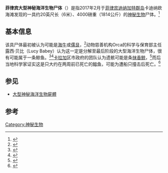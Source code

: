 '''菲律宾大型神秘海洋生物尸体'''（{{lang-en|'''Philippine Globster'''}}）是指2017年2月于[[菲律宾|菲律宾]][[迪纳加特群岛|迪纳加特群岛]]卡迪纳欧海滩发现的一具约20英尺长（6米）、4000磅重（1814公斤）的[[神秘生物列表|神秘生物]]尸体。<ref>{{Cite web|title=地震过后 菲律宾沙滩现神秘长毛“怪物”|url=http://mt.sohu.com/20170224/n481617751.shtml|accessdate=22019-12-18|date=2017-02-24|publisher=搜狐|archive-date=2017-04-04|archive-url=https://web.archive.org/web/20170404215625/http://mt.sohu.com/20170224/n481617751.shtml|dead-url=no}}</ref>

== 基本信息 ==
该具尸体最初被认为可能是[[海牛目|海牛]]或[[儒艮|儒艮]]，<ref>{{Cite web|title=菲律賓海灘上的神秘毛怪|url=https://www.natgeomedia.com/environment/article/content-5865.html|accessdate=2019-12-18|work=國家地理雜誌中文網|archive-date=2019-12-18|archive-url=https://web.archive.org/web/20191218014858/https://www.natgeomedia.com/environment/article/content-5865.html|dead-url=no}}</ref>动物慈善机构Orca的科学与保育部主任露西‧贝比（Lucy Babey）认为这一定是分解至最后阶段的大型海洋生物尸体，很有可能属于一条鲸鱼。<ref>{{Cite web|title=Mysterious "Hairy Blob" Washed Up on Philippines Beach|url=https://www.nationalgeographic.com/news/2017/02/blob-globster-whale-philippines/|accessdate=2019-12-18|date=2017-02-27|work=National Geographic News|language=en|archive-date=2019-12-18|archive-url=https://web.archive.org/web/20191218014822/https://www.nationalgeographic.com/news/2017/02/blob-globster-whale-philippines/|dead-url=no}}</ref><ref>{{Cite web|title=Unidentified 'hairy' sea creature washes up on the beach ... and some think it's a new species|url=https://www.aol.com/article/news/2017/02/24/20-foot-long-hairy-sea-creature-washes-up-on-the-the-sea-shore/21721264/|accessdate=2019-12-18|date=2017-02-24|work=AOL.com|language=en|archive-date=2020-04-24|archive-url=https://web.archive.org/web/20200424161554/https://www.aol.com/article/news/2017/02/24/20-foot-long-hairy-sea-creature-washes-up-on-the-the-sea-shore/21721264/|dead-url=no}}</ref>[[卡拉加|卡拉加]]区市政府的团队认为遗骸可能是条[[抹香鲸|抹香鲸]]，<ref>{{Cite web|title=What the hell is that massive blob that's washed up in the Philippines?|url=https://metro.co.uk/2017/02/24/what-the-hell-is-that-massive-blob-thats-washed-up-in-the-philippines-6469266/|accessdate=2019-12-18|date=2017-02-24|work=Metro|language=en|archive-date=2019-12-18|archive-url=https://web.archive.org/web/20191218014855/https://metro.co.uk/2017/02/24/what-the-hell-is-that-massive-blob-thats-washed-up-in-the-philippines-6469266/|dead-url=no}}</ref>而后当地科学家证实这是只大约在两周前已死亡的[[鯨|鲸鱼]]，可能为遭船只撞击后死亡。<ref>{{Cite web|title=Locals baffled after hairy sea beast washes up in the Philippines|url=http://www.dailymail.co.uk/~/article-4253402/index.html|accessdate=2019-12-18|date=2017-02-23|last=Al-Othman|first=Hannah|work=Mail Online}}</ref>

== 参见 ==
*[[大型神秘海洋生物屍體|大型神秘海洋生物屍體]]

== 参考 ==
{{reflist}}
[[Category:神秘生物|Category:神秘生物]]
{{神秘动物学}}